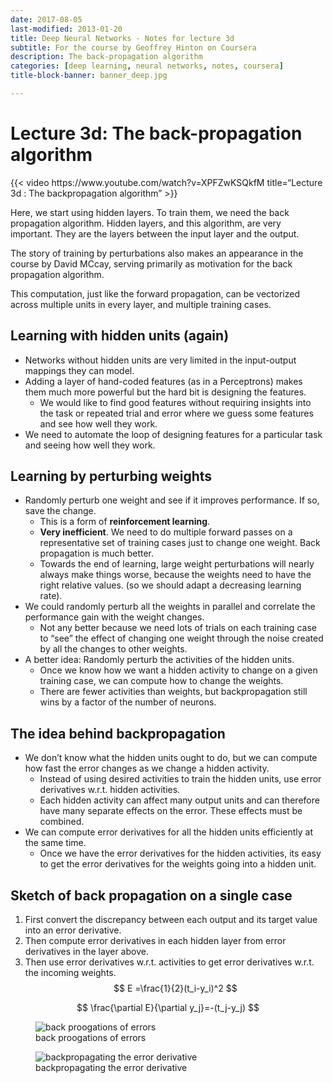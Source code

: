 ```yaml
---
date: 2017-08-05
last-modified: 2013-01-20
title: Deep Neural Networks - Notes for lecture 3d
subtitle: For the course by Geoffrey Hinton on Coursera
description: The back-propagation algorithm
categories: [deep learning, neural networks, notes, coursera] 
title-block-banner: banner_deep.jpg

---
```


# Lecture 3d: The back-propagation algorithm 

::: column-margin
{{< video https://www.youtube.com/watch?v=XPFZwKSQkfM title="Lecture 3d : The backpropagation algorithm"  >}}
:::

Here, we start using hidden layers. To train them, we need the back propagation algorithm. Hidden layers, and this algorithm, are very important. They are the layers between the input layer and the output.

The story of training by perturbations also makes an appearance in the course by David MCcay, serving primarily as motivation for the back propagation algorithm.

This computation, just like the forward propagation, can be vectorized across multiple units in every layer, and multiple training cases.

## Learning with hidden units  (again)

- Networks without hidden units are very limited in the input-output mappings they can model.
- Adding a layer of hand-coded features (as in a Perceptrons) makes them much more powerful but the hard bit is designing the features. 
  - We would like to find good features without requiring insights into the task or repeated trial and error where we guess some features and see how well they work.
- We need to automate the loop of designing features for a particular task and seeing how well they work.
 
## Learning by perturbing  weights 

- Randomly perturb one weight and see if it improves performance. If so, save the change.  
  - This is a form of **reinforcement learning**.
  - **Very inefficient**. We need to do multiple forward passes on a representative set of training cases just to change one weight. Back propagation is much better. 
  - Towards the end of learning, large weight perturbations will nearly always make things worse, because the weights need to have the right relative values. (so we should adapt a decreasing learning rate). 
- We could randomly perturb all the weights in parallel and correlate the performance gain with the weight changes.
  - Not any better because we need lots of trials on each training case to “see” the effect of changing one weight through the noise created by all the changes to other weights.
- A better idea: Randomly perturb the activities of the hidden units.
  - Once we know how we want a hidden activity to change on a given training case, we can compute how to change the weights.
  - There are fewer activities than weights, but backpropagation still wins by a factor of the number of neurons.

## The idea behind backpropagation  

- We don’t know what the hidden units ought to do, but we can compute how fast the error changes as we change a hidden activity.
  - Instead of using desired activities to train the hidden units, use error derivatives w.r.t. hidden activities.
  - Each hidden activity can affect many output units and can therefore have many separate effects on the error. These effects must be combined.
- We can compute error derivatives for all the hidden units efficiently at the same time.
  - Once we have the error derivatives for the hidden activities, its easy to get the error derivatives for the weights going into a hidden unit.

## Sketch of back propagation on a single case  

1. First convert the discrepancy between each output and its target value into an error derivative. 
2. Then compute error derivatives in each hidden layer from error derivatives in the layer above. 
3. Then use error derivatives w.r.t. activities to get error derivatives w.r.t. the incoming weights. 
$$
E =\frac{1}{2}(t_i-y_i)^2
$$

$$
\frac{\partial E}{\partial y_j}=-(t_j-y_j)
$$ 

::: column-margin
![back proogations of errors](back_propagations_of_errors.png)
:::


::: column-margin
![backpropagating the error derivative](backpropagating_the_error_derivative.png)
:::
